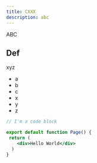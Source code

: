 ```yaml
---
title: CXXX
description: abc
---
```


ABC

## Def

xyz

- a
- b
- c
- x
- y
- z

```jsx filename="test.jsx"
// I'm a code block

export default function Page() {
 return (
    <div>Hello World</div>
  ) 
}
```

